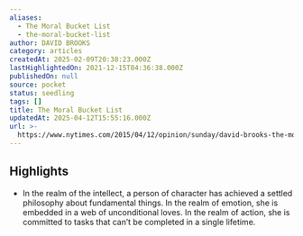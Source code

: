 ```yaml
---
aliases:
  - The Moral Bucket List
  - the-moral-bucket-list
author: DAVID BROOKS
category: articles
createdAt: 2025-02-09T20:38:23.000Z
lastHighlightedOn: 2021-12-15T04:36:38.000Z
publishedOn: null
source: pocket
status: seedling
tags: []
title: The Moral Bucket List
updatedAt: 2025-04-12T15:55:16.000Z
url: >-
  https://www.nytimes.com/2015/04/12/opinion/sunday/david-brooks-the-moral-bucket-list.html
---
```

## Highlights

- In the realm of the intellect, a person of character has achieved a settled philosophy about fundamental things. In the realm of emotion, she is embedded in a web of unconditional loves. In the realm of action, she is committed to tasks that can’t be completed in a single lifetime.
